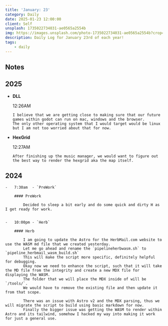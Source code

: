 ```yaml
---
title: 'January: 23'
category: Daily
date: 2025-01-23 12:00:00
client: Self
unsplash: 1735022734031-ae0565a2554b
img: https://images.unsplash.com/photo-1735022734031-ae0565a2554b?crop=entropy&cs=srgb&fm=jpg&ixid=MnwzNjM5Nzd8MHwxfHJhbmRvbXx8fHx8fHx8fDE2ODE3NDg2ODY&ixlib=rb-4.0.3&q=85
description: Daily Log for January 23rd of each year!
tags:
    - daily
---
```


## Notes

## 2025

-   **DLL**

    12:26AM

        I believe that we are getting close to making sure that our future games within godot can run on mac, windows and the browser.
        The only other operating system that I would target would be linux but I am not too worried about that for now.

-   **HexGrid**

    12:27AM

        After finishing up the music manager, we would want to figure out the best way to render the hexgrid aka the map itself.
        


## 2024

    -   7:30am  - `PreWork`

        #### PreWork
        
            Decided to sleep a bit early and do some quick and dirty H as I get ready for work.
            
                    
    -   10:00pm - `Herb`

        #### Herb

            I am going to update the Astro for the HerbMail.com website to use the WASM md file that we created yesterday.
            Let me go ahead and rename the `pipelineherbwasm.sh` to `pipeline_herbmail_wasm_build.sh`
            This will make the script more specific, definitely helpful for debugging.  
            Okay now we need to enhance the script, such that it will take the MD file from the integrity and create a new MDX file for displaying the WASM.
            The folder that we will place the MDX inside of will be `/tools/`. 
            We would have to remove the existing file and then update it from that scope.

            There was an issue with Astro v2 and the MDX parsing, thus we will migrate the script to build using basic markdown for now.
            Finally the bigger issue was getting the WASM to render within Astro and its tailwind, somehow I hacked my way into making it work for just a general use.
